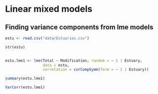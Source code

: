 # Linear mixed models

##  Finding variance components from lme models


```r

estu <- read.csv("data/Estuaries.csv")

str(estu)
    
```


```r

estu.lme1 <- lme(Total ~ Modification, random = ~ 1 | Estuary,
                 data = estu,
                 correlation = corCompSymm(form = ~ 1 | Estuary))

summary(estu.lme1)

```


```r

VarCorr(estu.lme1)

```

